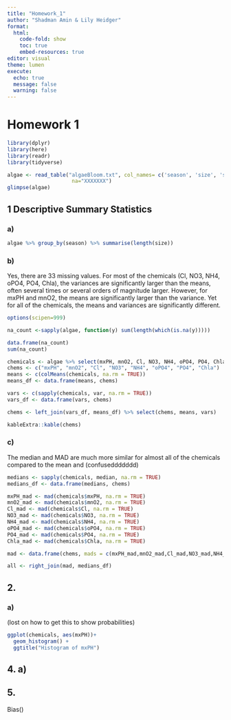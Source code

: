 ```yaml
---
title: "Homework_1"
author: "Shadman Amin & Lily Heidger"
format: 
  html:
    code-fold: show
    toc: true
    embed-resources: true
editor: visual
theme: lumen
execute:
  echo: true
  message: false
  warning: false
---
```

# Homework 1

```r
library(dplyr)
library(here)
library(readr)
library(tidyverse)

algae <- read_table("algaeBloom.txt", col_names= c('season', 'size', 'speed', 'mxPH', 'mnO2', 'Cl', 'NO3', 'NH4', 'oPO4','PO4','Chla','a1','a2','a3','a4','a5','a6','a7'),
                     na="XXXXXXX")
glimpse(algae)
```

## 1 Descriptive Summary Statistics
### a) 
```r
algae %>% group_by(season) %>% summarise(length(size))
```
### b) 
Yes, there are 33 missing values. For most of the chemicals (Cl, NO3, NH4, oPO4, PO4, Chla), the variances are significantly larger than the means, often several times or several orders of magnitude larger. However, for mxPH and mnO2, the means are significantly larger than the variance. Yet for all of the chemicals, the means and variances are significantly different.  
```r
options(scipen=999)

na_count <-sapply(algae, function(y) sum(length(which(is.na(y)))))

data.frame(na_count)
sum(na_count)

chemicals <- algae %>% select(mxPH, mnO2, Cl, NO3, NH4, oPO4, PO4, Chla)
chems <- c("mxPH", "mnO2", "Cl", "NO3", "NH4", "oPO4", "PO4", "Chla")
means <- c(colMeans(chemicals, na.rm = TRUE))
means_df <- data.frame(means, chems)

vars <- c(sapply(chemicals, var, na.rm = TRUE))
vars_df <- data.frame(vars, chems)

chems <- left_join(vars_df, means_df) %>% select(chems, means, vars)

kableExtra::kable(chems)
```
### c) 
The median and MAD are much more similar for almost all of the chemicals compared to the mean and (confuseddddddd)
```r
medians <- sapply(chemicals, median, na.rm = TRUE)
medians_df <- data.frame(medians, chems)

mxPH_mad <- mad(chemicals$mxPH, na.rm = TRUE)
mnO2_mad <- mad(chemicals$mnO2, na.rm = TRUE)
Cl_mad <- mad(chemicals$Cl, na.rm = TRUE)
NO3_mad <- mad(chemicals$NO3, na.rm = TRUE)
NH4_mad <- mad(chemicals$NH4, na.rm = TRUE)
oPO4_mad <- mad(chemicals$oPO4, na.rm = TRUE)
PO4_mad <- mad(chemicals$PO4, na.rm = TRUE)
Chla_mad <- mad(chemicals$Chla, na.rm = TRUE)

mad <- data.frame(chems, mads = c(mxPH_mad,mnO2_mad,Cl_mad,NO3_mad,NH4_mad,oPO4_mad,PO4_mad,Chla_mad)) 

all <- right_join(mad, medians_df)
```

## 2. 

### a) 
(lost on how to get this to show probabilities)
```r
ggplot(chemicals, aes(mxPH))+
  geom_histogram() +
  ggtitle("Histogram of mxPH")
```


## 4. a)

## 5. 

Bias()